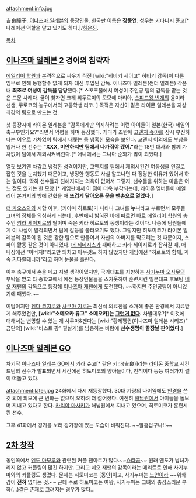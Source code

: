attachment:info.jpg

吉良瞳子. [[이나즈마 일레븐]]의 등장인물. 한국판 이름은 '''장동연'''. 성우는 키타니시 쥰코[* 나레이션 역할을 맡고 있기도 하다.]/[[하은진]].

[[목차]]

== [[이나즈마 일레븐 2]] 경이의 침략자 ==
[[에일리어 학원]]과 본격적으로 싸우기 직전 [wiki:"히비키 세이고" 히비키 감독]이 다른 임무로 인해 동행할수 없게 되자 대신 투입된 감독. 이나즈마 일레븐(썬더 일레븐) 작품 내 '''최초로 여성이 감독을 담당'''했다.[* 스포츠물에서 여성이 주인공 팀의 감독을 맡는 것은 드문 사례다. 굳이 찾자면 크게 휘두르며의 모모에 마리아, [[스피드왕 번개]]의 윤미라 선생, 쿠로코의 농구에서의 고등학생 리코. ] 목적은 자신이 맡은 라이몬 일레븐을 지상 최강의 팀으로 만드는 것.

첫 등장시에 라이몬 일레븐을 "감독에게만 의지하려는 이런 아이들이 일본(한국) 제일의 축구부인가요?"라면서 악평을 하며 등장했다. 게다가 초반에 [[고엔지 슈야]]를 잠시 부진하다는 이유로 가차없이 팀에서 내쫒는 등 냉혹한 모습을 보인다. 고엔지 이외에도 부상을 입거나 한 선수는 '''"XXX, 미안하지만 팀에서 나가줘야 겠어."'''라는 18번 대사와 함께 가차없이 팀에서 제외시켜버린다.[* 애니에서는 그나마 순화가 많이 되었다.]

얼핏 보기엔 차갑고 냉정한 성격이지만, 고엔지를 팀에서 제외시킨건 여동생을 인질로 잡힌 것을 눈치챘기 때문이고, 냉정한 행동도 사실 알고나면 다 정당한 이유가 있어서 하는 일이다. 딱히 선수들과 친해지자는 의욕이 없어서 그렇지, 선수들을 위하는 마음은 어느 정도 있기는 한 모양.[* 게임판에서 이 점이 더욱 부각되는데, 라이몬 멤버들이 에일리어 본거지의 방에 갇혔을 때 '''뜨겁게 달아오른 문을 맨손으로 열었다.''']

[[더 카오스]]와의 시합 이후, [키야마 히로토]가 나타나 그녀를 '''누나'''라고 부르면서 모두들 그녀의 정체를 의심하게 되는데, 후반에서 밝혀진 바에 따르면 바로 [[에일리어 학원]]의 총수인 [[키라 세이지로]]의 딸이며 죽은 키라 히로토의 동생이라는 것이다. 나중에 팀원들에게 이 사실이 발각되면서 팀에 갈등을 불러오기도 했다. 그렇지만 히토미코가 라이몬 일레븐의 감독이 된 것은 강한 팀으로 만들어서 자신의 아버지를 막으려는 것 때문이지, 스파이 활동 같은 것이 아니었다. [[더 제네시스]]가 패배하고 키라 세이지로가 잡혀갈 때, 애니상에선 "아버지!"라고만 외치고 아무것도 하지 않았지만 게임에선 "히로토와 함께, 계속 기다릴테니까"라고 하며 눈물을 흘린다.

이후 축구에서 손을 떼고 지낼 생각이었지만, 국가대표를 지향하는 [[사기누마 오사무]]의 부탁을 받고 타 중학교에서 예전 등장인물들을 스카웃하여 훈련시킨 일본대표 후보팀 [[네오 재팬]]의 감독으로 등장해 [[이나즈마 재팬]]에게 도전했다. ~~하지만 주인공팀이 아니었기에 패했다.~~

여담이지만 [[겐다 코지로]]와 [[사쿠마 지로]]는 최신식 의료진을 소개해 좋은 환경에서 치료받게 해주었건만, '''[wiki:"소메오카 류고" 소메오카]는 [[그런거 없다]].''' 차별대우?[* 이것에 대해서는 변명할 수 있는 게 사쿠마&겐다는 [wiki:"황제펭귄(이나즈마 일레븐 시리즈)" 금단의] [wiki:"비스트 팡" 필살기]를 남용하는 바람에 '''선수생명이 끝장날 판이었다.''']

== [[이나즈마 일레븐 GO]] ==
차기작 [[이나즈마 일레븐 GO]]에서 키라 슈고[* 같은 키라(吉良)]라는 [[라이몬 중학교]] 세컨드팀의 선수가 발표되면서 세간에선 히토미코의 양아들이다, 친척이다 등등 여러가지 썰이 떠돌고 있다.

attachment:later.jpg
24화에서 다시 재등장했다. 30대 가량의 나이임에도 [[안경]]을 쓴 것 외에 외모에 큰 변화는 없으며,오히려 더 젊어졌다. 여전히 [[해님원]]에서 아이들을 돌보며 지내고 있다고 한다. [[카리야 마사키]]가 해님원에서 지내고 있으며, 히토미코가 훈련시킨 선수.

그후 41화에서 경기를 보러 경기장에 있는 모습이 비춰진다. ~~알흠답구나!!~~

== [[2차 창작]] ==
동인쪽에서 [[엔도 마모루]]와 관련된 커플 팬아트가 많다.~~[[쇼타콤]]~~ 원래 엔도가 남녀가리지 않고 커플링이 많긴 하지만. 그리고 네오 재팬의 감독이라는 메리트로 인해 사기누마와의 커플링도 생겼다. 문제는 히토미코는 [동안]이고, 사기누마는 [[노안]]이라 ~~위화감이 '''전혀''' 없다는 것.~~ 근데 주로 히토미코는 여왕, 사기누마는 그녀의 충성스러운 부하(...)같은 존재로 그려지는 경우가 많다...
